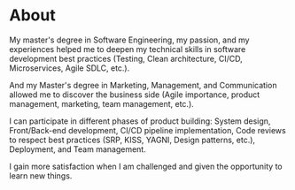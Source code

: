 # About

My master's degree in Software Engineering, my passion, and my experiences helped me to deepen my technical skills in software development best practices (Testing, Clean architecture, CI/CD, Microservices, Agile SDLC, etc.).

And my Master's degree in Marketing, Management, and Communication allowed me to discover the business side (Agile importance, product management, marketing, team management, etc.).

I can participate in different phases of product building: System design, Front/Back-end development, CI/CD pipeline implementation, Code reviews to respect best practices (SRP, KISS, YAGNI, Design patterns, etc.), Deployment, and Team management.

I gain more satisfaction when I am challenged and given the opportunity to learn new things.
